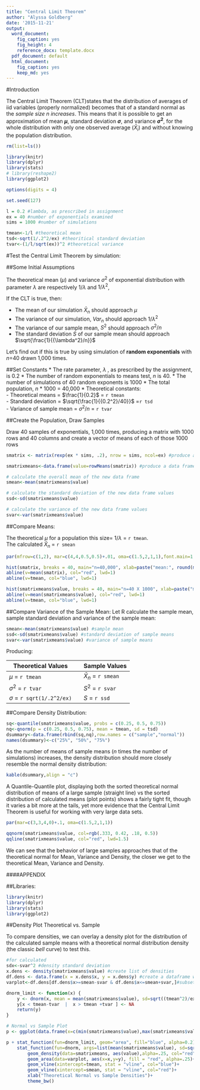 ```yaml
---
title: "Central Limit Theorem"
author: "Alyssa Goldberg"
date: '2015-11-21'
output:
  word_document:
    fig_caption: yes
    fig_height: 4
    reference_docx: template.docx
  pdf_document: default
  html_document:
    fig_caption: yes
    keep_md: yes
---
```

#Introduction

The Central Limit Theorem (CLT)states that the distribution of averages of iid variables (properly normalized) becomes that of a standard normal as the *sample size $n$ increases*.  This means that it is possible to get an approximation of mean **$\mu$**, standard deviation **$\sigma$**, and variance **$\sigma^2$**, for the whole distribution with only one observed average ($\bar X_i$) and without knowing the population distribution.

```r
rm(list=ls())

library(knitr)
library(dplyr)
library(stats)
# library(reshape2)
library(ggplot2)

```
```r
options(digits = 4)
```

```r
set.seed(127)
```
```r
l = 0.2 #lambda, as prescribed in assignment
ex = 40 #number of exponentials examined
sims = 1000 #number of simulations

tmean<-1/l #theoretical mean
tsd<-sqrt(1/.2^2/ex) #theoritical standard deviation
tvar<-(1/l/sqrt(ex))^2 #theoretical variance

```

#Test the Central Limit Theorem by simulation:

##Some Initial Assumptions

The theoretical mean ($\mu$) and variance $\sigma^2$ of exponential distribution with parameter $\lambda$ are respectively $1/\lambda$ and $1/\lambda^2$,

If the CLT is true, then:

* The mean of our simulation $\bar X_n$ should approach $\mu$
* The variance of our simulation, $Var_n$ should approach $1/\lambda^2$
* The variance of our sample mean, $S^2$ should approach $\sigma^2/n$
* The standard deviation $S$ of our sample mean should approach $\sqrt{\frac{1}{{\lambda^2}/n}}$

Let's find out if this is true by using simulation of **random exponentials** with $n$=40 drawn 1,000 times.  

##Set Constants
* The rate parameter, $\lambda$ , as prescribed by the assignment, is 0.2 
* The number of random exponentials to means test, $n$ is 40.
* The number of simulations of 40 random exponents is 1000
* The total population, $n$ * 1000 = 40,000
* Theoretical constants:  
        - Theoretical means = $\frac{1}{0.2}$ = `r tmean`  
        - Standard deviation = $\sqrt{\frac{1}{{0.2^2}/40}}$  =`r tsd`  
        - Variance of sample mean = $\sigma^2/n$ = `r tvar`

##Create the Population, Draw Samples

Draw 40 samples of exponentials, 1,000 times, producing a matrix with 1000 rows and 40 columns and create a vector of means of each of those 1000 rows

```r
smatrix <- matrix(rexp(ex * sims, .2), nrow = sims, ncol=ex) #produce a 1000 x 40 matrix

smatrixmeans<-data.frame(value=rowMeans(smatrix)) #produce a data frame of the means of the 1000 rows in smatrix
```
```r
# calculate the overall mean of the new data frame
smean<-mean(smatrixmeans$value) 

# calculate the standard deviation of the new data frame values
ssd<-sd(smatrixmeans$value) 

# calculate the variance of the new data frame values
svar<-var(smatrixmeans$value)
```

##Compare Means:

The theoretical $\mu$ for a population this size=  $1/\lambda$ = `r tmean`.  
The calculated $\bar X_n$ = `r smean`  

```r
par(mfrow=c(1,2), mar=c(4,4,0.5,0.5)+.01, oma=c(1.5,2,1,1),font.main=1, cex=.5)

hist(smatrix, breaks = 40, main="n=40,000", xlab=paste("mean:", round(mean(smatrix), digits = 4), sep=" "))
abline(v=mean(smatrix), col="red", lwd=1)
abline(v=tmean, col="blue", lwd=1)

hist(smatrixmeans$value, breaks = 40, main="n=40 X 1000", xlab=paste("mean:", round(mean(smatrixmeans$value), digits = 4), sep=" "))
abline(v=mean(smatrixmeans$value), col="red", lwd=1)
abline(v=tmean, col="blue", lwd=1)
```

##Compare Variance of the Sample Mean:
Let R calculate the sample mean, sample standard deviation and variance of the sample mean:
```r
smean<-mean(smatrixmeans$value) #sample mean
ssd<-sd(smatrixmeans$value) #standard deviation of sample means
svar<-var(smatrixmeans$value) #variance of sample means
```
Producing:

Theoretical Values | |Sample Values  
------------- |---|-------------
$\mu$ = `r tmean`  | | $\bar X_n$ = `r smean`
$\sigma^2$ = `r tvar`  | | $S^2$ = `r svar`
$\sigma$ = `r sqrt(1/.2^2/ex)`| | $S$ = `r ssd`

##Compare Density Distribution:

```r
sq<-quantile(smatrixmeans$value, probs = c(0.25, 0.5, 0.75))
nq<-qnorm(p = c(0.25, 0.5, 0.75), mean = tmean, sd = tsd)
dsummary<-data.frame(rbind(sq,nq),row.names = c("sample","normal"))
names(dsummary)<-c("25%", "50%", "75%")

```
As the number of means of sample means ($n$ times the number of simulations) increases, the density distribution should more closely resemble the normal density distribution:  
```r
kable(dsummary,align = "c")

```

A Quantile-Quantile plot, displaying both the sorted theoretical normal distribution of means of a large sample (straight line) vs the sorted distribution of calculated means (plot points) shows a fairly tight fit, though it varies a bit more at the tails, yet more evidence that the Central Limit Theorem is useful for working with very large data sets.

```r
par(mar=c(3,3,4,0)+.1, oma=c(1.5,2,1,1))
```
```r
qqnorm(smatrixmeans$value, col=rgb(.333, 0.42, .18, 0.5))
qqline(smatrixmeans$value, col="red", lwd=1.5)

```

We can see that the behavior of large samples approaches that of the theoretical normal for Mean, Variance and Density, the closer we get to the theoretical Mean, Variance and Density.



####APPENDIX

##Libraries:
```r
library(knitr)
library(dplyr)
library(stats)
library(ggplot2)

```
##Density Plot Theoretical vs. Sample

To compare densities, we can overlay a density plot for the distribution of the calculated sample means with a theoretical normal distribution density (the classic $bell$ curve) to test this. 

```r

#for calculated
sdx<-svar^2 #density standard deviation
x.dens <- density(smatrixmeans$value) #create list of densities
df.dens <- data.frame(x = x.dens$x, y = x.dens$y) #create a dataframe with densities
varplot<-df.dens[df.dens$x>=smean-svar & df.dens$x<=smean+svar,]#subset the density data to the area of the variance

dnorm_limit <- function(x) {
    y <- dnorm(x, mean = mean(smatrixmeans$value), sd=sqrt((tmean^2)/ex))
    y[x < tmean-tvar  |  x > tmean +tvar ] <- NA
    return(y)
}

# Normal vs Sample Plot
p <- ggplot(data.frame(x=c(min(smatrixmeans$value),max(smatrixmeans$value))), aes(x=x))

p + stat_function(fun=dnorm_limit, geom="area", fill="blue", alpha=0.2) +
    stat_function(fun=dnorm, args=list(mean(smatrixmeans$value), sd=sqrt((tmean^2)/ex)), col="blue",lwd=1, lty=2)+
        geom_density(data=smatrixmeans, aes(value),alpha=.25, col="red" , lwd=1)+
        geom_area(data=varplot, aes(x=x,y=y), fill = "red", alpha=.25)+
        geom_vline(xintercept=tmean, stat = "vline", col="blue")+
        geom_vline(xintercept=smean, stat = "vline", col="red")+
        xlab("Theoretical Normal vs Sample Densities")+
        theme_bw()

```
